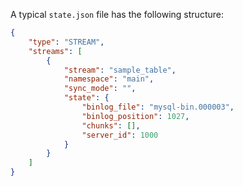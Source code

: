 
A typical `state.json` file has the following structure:

```json title="state.json"
{
    "type": "STREAM",
    "streams": [
        {
            "stream": "sample_table",
            "namespace": "main",
            "sync_mode": "",
            "state": {
                "binlog_file": "mysql-bin.000003",
                "binlog_position": 1027,
                "chunks": [],
                "server_id": 1000
            }
        }
    ]
}
```

